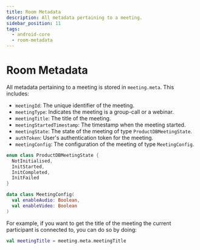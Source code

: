 ```yaml
---
title: Room Metadata
description: All metadata pertaining to a meeting.
sidebar_position: 11
tags:
  - android-core
  - room-metadata
---
```


# Room Metadata

All metadata pertaining to a meeting is stored in `meeting.meta`. This includes:

- `meetingId`: The unique identifier of the meeting.
- `meetingType`: Indicates the meeting is a group-call or a webinar.
- `meetingTitle`: The title of the meeting.
- `meetingStartedTimestamp`: The timestamp when the meeting started.
- `meetingState`: The state of the meeting of type `ProductDBMeetingState`.
- `authToken`: User's authentication token for the meeting.
- `meetingConfig`: The configuration of the meeting of type `MeetingConfig`.

```kotlin
enum class ProductDBMeetingState {
  NotInitialised,
  InitStarted,
  InitCompleted,
  InitFailed
}

data class MeetingConfig(
  val enableAudio: Boolean,
  val enableVideo: Boolean
)
```

For example, if you want to get the title of the meeting the current participant is
connected to, you can do so by doing:

```kotlin
val meetingTitle = meeting.meta.meetingTitle
```

<head>
  <title>Android Core Room Metadata</title>
</head>

